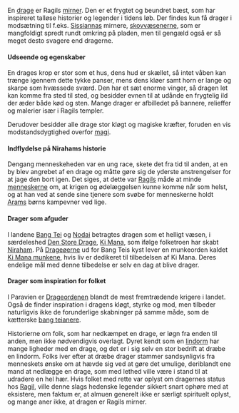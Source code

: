 {{title:Drage}}
{{author:Laura Holmegaard}}
{{timestamp:2011-01-21T13:49:24Z}}
{{copyright:Drage}}
En [[drage]] er Ragils [[mirner]]. Den er et frygtet og beundret bæst, som har inspireret talløse historier og legender i tidens løb. Der findes kun få drager i modsætning til f.eks. [[Sissianna|Sissiannas]] mirnere, [[skovvæsen|skovvæsenerne]], som er mangfoldigt spredt rundt omkring på pladen, men til gengæld også er så meget desto svagere end dragerne.

====Udseende og egenskaber====
En drages krop er stor som et hus, dens hud er skællet, så intet våben kan trænge igennem dette tykke panser, mens dens kløer samt horn er lange og skarpe som hvæssede sværd. Den har et sæt enorme vinger, så dragen let kan komme fra sted til sted, og besidder evnen til at udånde en frygtelig ild der æder både kød og sten. Mange drager er afbilledet på bannere, relieffer og malerier især i Ragils templer.

Derudover besidder alle drage stor kløgt og magiske kræfter, foruden en vis modstandsdygtighed overfor [[magi]].

====Indflydelse på Nirahams historie====
Dengang menneskeheden var en ung race, skete det fra tid til anden, at en by blev angrebet af en drage og måtte gøre sig de yderste anstrengelser for at jage den bort igen. Det siges, at dette var [[Ragil|Ragils]] måde at minde [[menneske|menneskerne]] om, at krigen og ødelæggelsen kunne komme når som helst, og at han ved at sende sine tjenere som svøbe for menneskerne holdt [[Aram|Arams]] børns kampevner ved lige.

====Drager som afguder====
I landene [[Bang Tei]] og [[Nodai]] betragtes dragen som et helligt væsen, i særdeleshed [[Den Store Drage]], [[Ki Mana]], som ifølge folketroen har skabt [[Niraham]]. På [[Drageøerne]] ud for Bang Teis kyst lever en munkeorden kaldet [[Ki Mana munkene]], hvis liv er dedikeret til tilbedelsen af Ki Mana. Deres endelige mål med denne tilbedelse er selv en dag at blive drager.

====Drager som inspiration for folket====
I Paravien er [[Drageordenen]] blandt de mest fremtrædende krigere i landet. Også de finder inspiration i dragens kløgt, styrke og mod, men tilbeder naturligvis ikke de forunderlige skabninger på samme måde, som de kætterske [[bang teianer|bang teianere]].

Historierne om folk, som har nedkæmpet en drage, er løgn fra enden til anden, men ikke nødvendigvis overlagt. Dyret kendt som en [[lindorm]] har mange ligheder med en drage, og det er i sig selv en stor bedrift at dræbe en lindorm. Folks iver efter at dræbe drager stammer sandsynligvis fra menneskets ønske om at hævde sig ved at gøre det umulige, deriblandt ene mand at nedlægge en drage, som med lethed ville være i stand til at udradere en hel hær. Hvis folket med rette var oplyst om dragernes status hos [[Ragil]], ville denne slags hedenske legender sikkert snart ophøre med at eksistere, men faktum er, at almuen generelt ikke er særligt spirituelt oplyst, og mange aner ikke, at dragen er Ragils mirner.